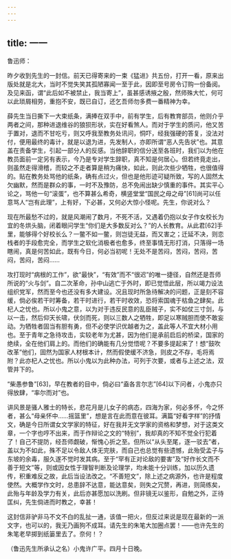 ```yaml
---
---
---
```

title: 一一
---




鲁迅师：

昨夕收到先生的一封信。前天已得寄来的一束《猛进》共五份，打开一看，原来出版处就是北大，当时不觉失笑其孤陋寡闻一至于此，因即至号房令订购一份备阅。及见来函，谓“此后如不被禁止，我当寄上”，虽甚感诱掖之殷，然师殊大忙，何可以此琐屑相劳，重抱不安，既已自订，还乞吾师勿多费一番精神为幸。

薛先生当日撕下一大束纸条，满捧在双手中，前有学生，后有教育部员，他则介乎两者之间，那种进退维谷的狼狈形状，实在好看煞人。而对于学生的质问，他又苦于置对，退而不甘吃亏，则又呼我至教务处讯问，恫吓，经我强硬的答复，没法对付，便用最终的毒计，就是以退为进，先发制人，亦即所谓“恶人先告状”也。其意盖在责备学生，引起一部分人的反感。当他辞职的信分送至各班时，我们以为他在教员面前一定另有表示，今乃是专对学生辞职，真不知是何居心。但若终竟走出，则虽然走得滑稽，而较之不走者算是稍为痛快，如此，则此次些少牺牲，也很值得的。贴在教务处骂他的纸条，确有点过火，但也是他形迹可疑所致，写的人固然太欠幽默，然而是群众的事，一时不及豫防，总不免闹出缺少慎重的事件。其实平心论之，骂他一句“滚蛋”，也不算甚么希奇，横竖堂堂“国民之母之母”[61]尚可以任意骂人“岂有此理”，上有好，下必甚，又何必大惊小怪呢。先生，你说对么？

现在所最愁不过的，就是风潮闹了数月，不死不活，又遇着仍抱以女子作女校长为宜的冬烘头脑，闭着眼问学生“你们是大多数反对么？”的人长教育。从此君[62]手里，能够得个好校长么？一鳖不如一鳖，则岂徒无益，而又害之；迁延不决，则恋栈者的手段愈完全，而学生之软化消极者也愈多，终至事情无形打消，只落得一场瞎闹，真是何苦如此，既有今日，何必当初呢！无处不是苦闷，苦闷，苦闷，苦闷，苦闷，苦闷……

攻打现时“病根的工作”，欲“最快”，“有效”而不“很迟”的唯一捷径，自然还是吾师所说的“火与剑”。自二次革命，孙中山逃亡于外时，即已觉悟此层，所以竭力设法组织党军，然而至今也还没有多大建设。况且现时所急待解决的问题，正是刻不容缓，倘必俟若干时筹备，若干时进行，若干时收效，恐将索国魂于枯鱼之肆矣。此杞人之忧也。所以小鬼之意，以为对于违反民意的乱臣贼子，实不如仗三寸剑，与以一击，然后仰天长啸，伏剑而死，则以三数人之牺牲，即足以寒贼胆而使不敢妄动。为牺牲者固当有胆有勇，但不必使学识优越者为之，盖此等人不宜大材小用也。至于青年之急待攻击，实较老年为尤甚，因为他们是承前启后的桥梁，国家的绝续，全在他们肩上的。而他们的确能有几分觉悟呢？不要多提起来了！想“鼓吹改革”他们，固然为国家人材根本计，然而假使缓不济急，则皮之不存，毛将焉附？此亦杞人之忧也。所以小鬼以为此种办法，可列于次要，或者与上述之法，双管并下的。

“柴愚参鲁”[63]，早在教者的目中，倘必曰“盍各言尔志”[64]以下问者，小鬼亦只得放肆，“率尔而对”也。

讲风景是骚人雅士的特长，悲花月是儿女子的病态，四海为家，何必多怀，今之怀者，甚么“母亲怀中……摇篮里”，想是言在此而意在彼耳。满篇“好看字样”的抒情文，确是今日所谓女文学家的特征，好在我并无文学家的资格和梦想，对于这类文章，一个字也哼不出来，而于作辩论之文的“特别”，我却真的不知不觉全行犯着了！自己不提防，经吾师觑破，惭愧心折之至。但所以“从头至尾，逐一驳去”者，盖以为不如此，殊不足以令敌人体无完肤，而自己也总觉有些遗憾，此殆受孟子与东坡的余毒，服久遂不觉时发其病。至于“罕有正对论敌的要害”及“好作长文而不善于短文”等，则或因女性于理智判断及论理学，均未能十分训练，加以历久遗传，积重难反之故，此后当设法改之。“不善短文”，除上述之病源外，也许是程度使然。大概学作文时，总患辞不达意，能达意矣，则失之冗赘，再进，则简练矣，此殆与年龄及学力有关，此后亦甚愿加以洗刷。但非镜无以鉴形，自勉之外，正待匡纠，先生倘进而时教之，幸甚！

这封信非驴非马不文不白的乱扯一通，该值一把火，但反过来说是现在最新的一派文字，也可以的，我无乃画狗不成耳。请先生的朱笔大加圈点罢！——也许先生的朱笔老早掷到纸篓里去了。奈何！？

（鲁迅先生所承认之名）小鬼许广平。四月十日晚。